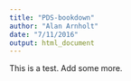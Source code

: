 ```yaml
---
title: "PDS-bookdown"
author: "Alan Arnholt"
date: "7/11/2016"
output: html_document
---
```


This is a test. Add some more.